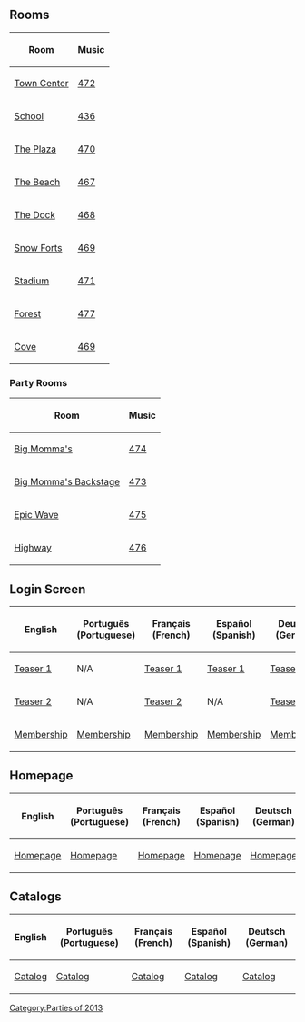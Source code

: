{{CPW|Teen Beach Movie Summer Jam|Teen Beach Movie: Na Onda Pinguim}}

==Rooms==
<center>
{|class="wikitable" border="1"
!Room!!Music
|-
|[[Media:RoomsTown-TeenBeachMovieSummerJam.swf|Town Center]]||[[Media:Music472.swf|472]]
|-
|[[Media:RoomsSchool-TeenBeachMovieSummerJam.swf|School]]||[[Media:Music436.swf|436]]
|-
|[[Media:RoomsPlaza-TeenBeachMovieSummerJam.swf|The Plaza]]||[[Media:Music470.swf|470]]
|-
|[[Media:RoomsBeach-TeenBeachMovieSummerJam.swf|The Beach]]||[[Media:Music467.swf|467]]
|-
|[[Media:RoomsDock-TeenBeachMovieSummerJam.swf|The Dock]]||[[Media:Music468.swf|468]]
|-
|[[Media:RoomsForts-TeenBeachMovieSummerJam.swf|Snow Forts]]||[[Media:Music469.swf|469]]
|-
|[[Media:RoomsRink-TeenBeachMovieSummerJam.swf|Stadium]]||[[Media:Music471.swf|471]]
|-
|[[Media:RoomsForest-TeenBeachMovieSummerJam.swf|Forest]]||[[Media:Music477.swf|477]]
|-
|[[Media:RoomsCove-TeenBeachMovieSummerJam.swf|Cove]]||[[Media:Music469.swf|469]]
|}
</center>
===Party Rooms===
<center>
{|class="wikitable" border="1"
!Room!!Music
|-
|[[Media:RoomsParty1-TeenBeachMovieSummerJam.swf|Big Momma's]]||[[Media:Music474.swf|474]]
|-
|[[Media:RoomsParty2-TeenBeachMovieSummerJam.swf|Big Momma's Backstage]]||[[Media:Music473.swf|473]]
|-
|[[Media:RoomsParty3-TeenBeachMovieSummerJam.swf|Epic Wave]]||[[Media:Music475.swf|475]]
|-
|[[Media:RoomsParty4-TeenBeachMovieSummerJam.swf|Highway]]||[[Media:Music476.swf|476]]
|}
</center>

==Login Screen==
<center>
{|class="wikitable" border="1"
!English
!Português (Portuguese)
!Français (French)
!Español (Spanish)
!Deutsch (German)
|-
|[[Media:LoginScreen-ENTeenBeachTeaser1.swf|Teaser 1]]||N/A||[[Media:LoginScreen-FRTeenBeachTeaser1.swf|Teaser 1]]||[[Media:LoginScreen-ESTeenBeachTeaser1.swf|Teaser 1]]||[[Media:LoginScreen-DETeenBeachTeaser1.swf|Teaser 1]]
|-
|[[Media:TeenBeach-ENLoginScreen1.swf|Teaser 2]]||N/A||[[Media:TeenBeach-FRLoginScreen1.swf|Teaser 2]]||N/A||[[Media:TeenBeach-DELoginScreen1.swf|Teaser 2]]
|-
|[[Media:LoginScreen-ENTeen-beach-member.swf|Membership]]||[[Media:LoginScreen-PTTeen-beach-member.swf|Membership]]||[[Media:LoginScreen-FRTeen-beach-member.swf|Membership]]||[[Media:LoginScreen-ESTeen-beach-member.swf|Membership]]||[[Media:LoginScreen-DETeen-beach-member.swf|Membership]]
|}
</center>

==Homepage==
<center>
{|class="wikitable" border="1"
!English
!Português (Portuguese)
!Français (French)
!Español (Spanish)
!Deutsch (German)
|-
|[[Media:SitesDefaultFiles0814-Teen-Beach-General-Billboard-1376531177.swf|Homepage]]||[[Media:SitesDefaultFiles0814-Teen-Beach-General-Billboard (2)-1376531177.swf|Homepage]]||[[Media:SitesDefaultFiles0814-Teen-Beach-General-Billboard (1)-1376531177.swf|Homepage]]||[[Media:SitesDefaultFiles0814-Teen-Beach-General-Billboard (3)-1376531177.swf|Homepage]]||[[Media:SitesDefaultFiles0814-Teen-Beach-General-Billboard (4)-1376531177.swf|Homepage]]
|}
</center>

==Catalogs==
<center>
{|class="wikitable" border="1"
!English
!Português (Portuguese)
!Français (French)
!Español (Spanish)
!Deutsch (German)
|-
|[[Media:ENCataloguesParty-TBMSummerJam.swf|Catalog]]||[[Media:PTCataloguesParty-TBMSummerJam.swf|Catalog]]||[[Media:FRCataloguesParty-TBMSummerJam.swf|Catalog]]||[[Media:ESCataloguesParty-TBMSummerJam.swf|Catalog]]||[[Media:DECataloguesParty-TBMSummerJam.swf|Catalog]]
|}
</center>
{{Parties}}

[[Category:Parties of 2013]]
